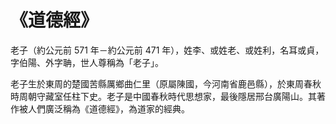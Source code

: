 # 《道德經》

老子（約公元前 571 年－約公元前 471 年），姓李、或姓老、或姓利，名耳或貞，字伯陽、外字聃，世人尊稱為「老子」。

老子生於東周的楚國苦縣厲鄉曲仁里（原屬陳國，今河南省鹿邑縣），於東周春秋時周朝守藏室任柱下史。老子是中國春秋時代思想家，最後隱居邢台廣陽山。其著作被人們廣泛稱為《道德經》，為道家的經典。
